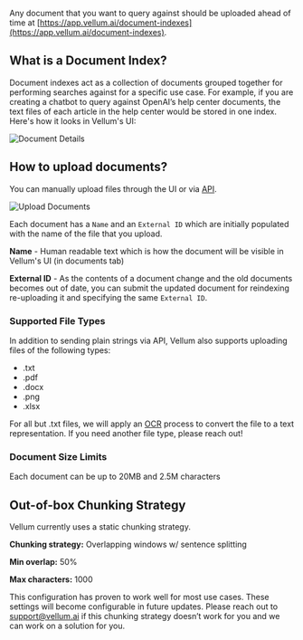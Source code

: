 Any document that you want to query against should be uploaded ahead
of time at [https://app.vellum.ai/document-indexes](https://app.vellum.ai/document-indexes).

## What is a Document Index?

Document indexes act as a collection of documents grouped together
for performing searches against for a specific use case. For example,
if you are creating a chatbot to query against OpenAI’s help center
documents, the text files of each article in the help center would be
stored in one index. Here's how it looks in Vellum's UI:

![Document Details](https://storage.googleapis.com/vellum-public/help-docs/document_details.png)

## How to upload documents?

You can manually upload files through the UI
or via [API](https://docs.vellum.ai/api-reference/documents/upload).

![Upload Documents](https://storage.googleapis.com/vellum-public/help-docs/document_index.png)

Each document has a `Name` and an `External ID` which are
initially populated with the name of the file that you upload.

**Name** - Human readable text which is how the document will be visible in Vellum's UI (in documents tab)

**External ID** - As the contents of a document change and the old documents becomes out of date, you can submit the updated document for reindexing re-uploading it and specifying the same `External ID`.

### Supported File Types

In addition to sending plain strings via API, Vellum also supports uploading files of the following types:
- .txt
- .pdf
- .docx
- .png
- .xlsx

For all but .txt files, we will apply an [OCR](https://en.wikipedia.org/wiki/Optical_character_recognition) process to convert the file to a text representation. If you need another file type, please reach out!

### Document Size Limits

Each document can be up to 20MB and 2.5M characters

## Out-of-box Chunking Strategy
Vellum currently uses a static chunking strategy.

**Chunking strategy:** Overlapping windows w/ sentence splitting

**Min overlap:** 50%

**Max characters:** 1000

This configuration has proven to work well for most use cases. These settings will become configurable in future updates. Please reach out to support@vellum.ai if this chunking strategy doesn’t work for you and we can work on a solution for you.
